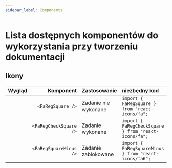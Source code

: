 ```yaml
---
sidebar_label: Components
---
```



# Lista dostępnych komponentów do wykorzystania przy tworzeniu dokumentacji

## Ikony

|        Wygląd        |              Komponent | Zastosowanie         | niezbędny kod                                         |
| :------------------: | ---------------------: | :------------------- | :---------------------------------------------------- |
|   <FaRegSquare />    |      `<FaRegSquare />` | Zadanie nie wykonane | `import { FaRegSquare } from "react-icons/fa";`       |
| <FaRegCheckSquare /> | `<FaRegCheckSquare />` | Zadanie wykonane     | `import { FaRegCheckSquare } from "react-icons/fa";`  |
| <FaRegSquareMinus /> | `<FaRegSquareMinus />` | Zadanie zablokowane  | `import { FaRegSquareMinus } from "react-icons/fa6";` |
